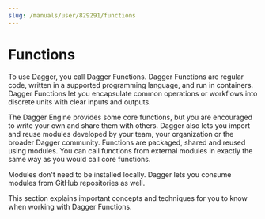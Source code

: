 ```yaml
---
slug: /manuals/user/829291/functions
---
```


# Functions

To use Dagger, you call Dagger Functions. Dagger Functions are regular code, written in a supported programming language, and run in containers. Dagger Functions let you encapsulate common operations or workflows into discrete units with clear inputs and outputs.

The Dagger Engine provides some core functions, but you are encouraged to write your own and share them with others. Dagger also lets you import and reuse modules developed by your team, your organization or the broader Dagger community. Functions are packaged, shared and reused using modules. You can call functions from external modules in exactly the same way as you would call core functions.

Modules don't need to be installed locally. Dagger lets you consume modules from GitHub repositories as well.

This section explains important concepts and techniques for you to know when working with Dagger Functions.

